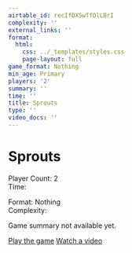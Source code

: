 ```yaml
---
airtable_id: recIfDXSwTfOlLBrI
complexity: ''
external_links: ''
format:
  html:
    css: ../_templates/styles.css
    page-layout: full
game_format: Nothing
min_age: Primary
players: '2'
summary: ''
time: ''
title: Sprouts
type: ''
video_docs: ''
---
```


# Sprouts

:::{.game-info-box}
:::{.game-stats}
:::{.left-stats}
Player Count: 2  
Time: 
:::
:::{.right-stats}
Format: Nothing  
Complexity: 
:::
:::
:::

Game summary not available yet.

:::{.game-actions}
<a href="#" class="btn btn-play"><i class="fa fa-gamepad"></i> Play the game</a>
<a href="#" class="btn btn-watch"><i class="fa fa-video"></i> Watch a video</a>
:::